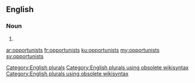 ==English==

===Noun===
{{head|en}}

# {{plural of|opportunist}}

[[Category:English plurals]][[Category:English plurals using obsolete wikisyntax]][[Category:English plurals using obsolete wikisyntax]]

[[ar:opportunists]]
[[fr:opportunists]]
[[ku:opportunists]]
[[my:opportunists]]
[[sv:opportunists]]
